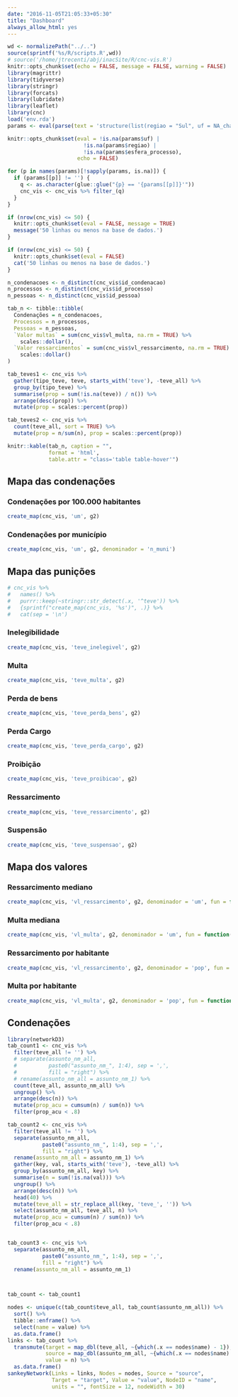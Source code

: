 ```yaml
---
date: "2016-11-05T21:05:33+05:30"
title: "Dashboard"
always_allow_html: yes
---
```


```r
wd <- normalizePath("../..")
source(sprintf('%s/R/scripts.R',wd))
# source('/home/jtrecenti/abj/inacSite/R/cnc-vis.R')
knitr::opts_chunk$set(echo = FALSE, message = FALSE, warning = FALSE)
library(magrittr)
library(tidyverse)
library(stringr)
library(forcats)
library(lubridate)
library(leaflet)
library(cnc)
load('env.rda')
params <- eval(parse(text = 'structure(list(regiao = "Sul", uf = NA_character_, esfera_processo = "Federal"), .Names = c("regiao", "uf", "esfera_processo"))'))
```

```r
knitr::opts_chunk$set(eval = !is.na(params$uf) | 
                        !is.na(params$regiao) | 
                        !is.na(params$esfera_processo),
                      echo = FALSE)
```

<!-- ---------------------------------------------------------------------- -->
<!-- BASE DE DADOS -->
<!-- ---------------------------------------------------------------------- -->

```r
for (p in names(params)[!sapply(params, is.na)]) {
  if (params[[p]] != '') {
    q <- as.character(glue::glue("{p} == '{params[[p]]}'"))
    cnc_vis <- cnc_vis %>% filter_(q)
  }
}

if (nrow(cnc_vis) <= 50) {
  knitr::opts_chunk$set(eval = FALSE, message = TRUE)
  message('50 linhas ou menos na base de dados.')
}
```

```r
if (nrow(cnc_vis) <= 50) {
  knitr::opts_chunk$set(eval = FALSE)
  cat('50 linhas ou menos na base de dados.')
}
```

<!-- COMPUTACOES -------------------------------------------------------------->

```r
n_condenacoes <- n_distinct(cnc_vis$id_condenacao)
n_processos <- n_distinct(cnc_vis$id_processo)
n_pessoas <- n_distinct(cnc_vis$id_pessoa)

tab_n <- tibble::tibble(
  Condenações = n_condenacoes,
  Processos = n_processos,
  Pessoas = n_pessoas,
  `Valor multas` = sum(cnc_vis$vl_multa, na.rm = TRUE) %>% 
    scales::dollar(),
  `Valor ressarcimentos` = sum(cnc_vis$vl_ressarcimento, na.rm = TRUE) %>% 
    scales::dollar()
)

tab_teves1 <- cnc_vis %>% 
  gather(tipo_teve, teve, starts_with('teve'), -teve_all) %>% 
  group_by(tipo_teve) %>% 
  summarise(prop = sum(!is.na(teve)) / n()) %>% 
  arrange(desc(prop)) %>% 
  mutate(prop = scales::percent(prop))

tab_teves2 <- cnc_vis %>% 
  count(teve_all, sort = TRUE) %>% 
  mutate(prop = n/sum(n), prop = scales::percent(prop))
```

<!-- SUMARIO ----------------------------------------------------------------->

```r
knitr::kable(tab_n, caption = "",
             format = 'html', 
             table.attr = "class='table table-hover'")
```


<!-- MAPAS ------------------------------------------------------------------->

## Mapa das condenações {.tabset .tabset-sticky}

### Condenações por 100.000 habitantes

```r
create_map(cnc_vis, 'um', g2)
```

### Condenações por município

```r
create_map(cnc_vis, 'um', g2, denominador = 'n_muni')
```


## Mapa das punições {.tabset .tabset-sticky}

```r
# cnc_vis %>% 
#   names() %>% 
#   purrr::keep(~stringr::str_detect(.x, '^teve')) %>% 
#   {sprintf("create_map(cnc_vis, '%s')", .)} %>% 
#   cat(sep = '\n')
```

### Inelegibilidade

```r
create_map(cnc_vis, 'teve_inelegivel', g2)
```

### Multa

```r
create_map(cnc_vis, 'teve_multa', g2)
```

### Perda de bens

```r
create_map(cnc_vis, 'teve_perda_bens', g2)
```

### Perda Cargo

```r
create_map(cnc_vis, 'teve_perda_cargo', g2)
```

### Proibição

```r
create_map(cnc_vis, 'teve_proibicao', g2)
```

### Ressarcimento

```r
create_map(cnc_vis, 'teve_ressarcimento', g2)
```

### Suspensão

```r
create_map(cnc_vis, 'teve_suspensao', g2)
```

## Mapa dos valores {.tabset .tabset-sticky}

### Ressarcimento mediano

```r
create_map(cnc_vis, 'vl_ressarcimento', g2, denominador = 'um', fun = function(x) median(x, na.rm = TRUE))
```

### Multa mediana

```r
create_map(cnc_vis, 'vl_multa', g2, denominador = 'um', fun = function(x) median(x, na.rm = TRUE))
```

### Ressarcimento por habitante

```r
create_map(cnc_vis, 'vl_ressarcimento', g2, denominador = 'pop', fun = function(x) sum(x, na.rm = TRUE))
```


### Multa por habitante

```r
create_map(cnc_vis, 'vl_multa', g2, denominador = 'pop', fun = function(x) sum(x, na.rm = TRUE))
```

<!-- CONDENACOES ------------------------------------------------------------->

## Condenações

```r
library(networkD3)
tab_count1 <- cnc_vis %>% 
  filter(teve_all != '') %>% 
  # separate(assunto_nm_all, 
  #          paste0("assunto_nm_", 1:4), sep = ',',
  #          fill = "right") %>% 
  # rename(assunto_nm_all = assunto_nm_1) %>% 
  count(teve_all, assunto_nm_all) %>% 
  ungroup() %>% 
  arrange(desc(n)) %>% 
  mutate(prop_acu = cumsum(n) / sum(n)) %>% 
  filter(prop_acu < .8) 

tab_count2 <- cnc_vis %>% 
  filter(teve_all != '') %>% 
  separate(assunto_nm_all, 
           paste0("assunto_nm_", 1:4), sep = ',',
           fill = "right") %>% 
  rename(assunto_nm_all = assunto_nm_1) %>% 
  gather(key, val, starts_with('teve'), -teve_all) %>% 
  group_by(assunto_nm_all, key) %>% 
  summarise(n = sum(!is.na(val))) %>% 
  ungroup() %>% 
  arrange(desc(n)) %>% 
  head(40) %>% 
  mutate(teve_all = str_replace_all(key, 'teve_', '')) %>% 
  select(assunto_nm_all, teve_all, n) %>% 
  mutate(prop_acu = cumsum(n) / sum(n)) %>% 
  filter(prop_acu < .8) 


tab_count3 <- cnc_vis %>% 
  separate(assunto_nm_all, 
           paste0("assunto_nm_", 1:4), sep = ',',
           fill = "right") %>% 
  rename(assunto_nm_all = assunto_nm_1)



tab_count <- tab_count1

nodes <- unique(c(tab_count$teve_all, tab_count$assunto_nm_all)) %>% 
  sort() %>% 
  tibble::enframe() %>% 
  select(name = value) %>%
  as.data.frame()
links <- tab_count %>% 
  transmute(target = map_dbl(teve_all, ~{which(.x == nodes$name) - 1}),
            source = map_dbl(assunto_nm_all, ~{which(.x == nodes$name) - 1}),
            value = n) %>% 
  as.data.frame()
sankeyNetwork(Links = links, Nodes = nodes, Source = "source",
              Target = "target", Value = "value", NodeID = "name",
              units = "", fontSize = 12, nodeWidth = 30)
```
